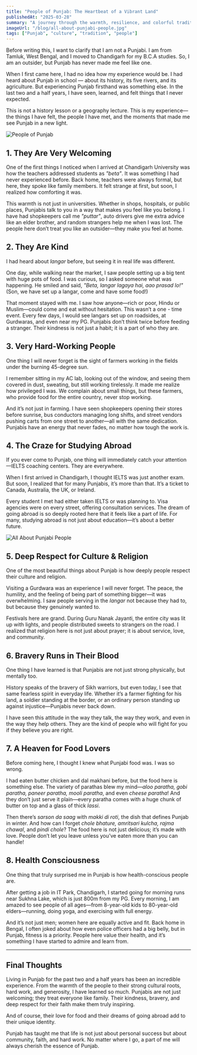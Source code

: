 ```yaml
---
title: "People of Punjab: The Heartbeat of a Vibrant Land"
publishedAt: "2025-03-28"
summary: "A journey through the warmth, resilience, and colorful traditions of the people of Punjab their food, festivals, and way of life."
imageUrl: "/blog/all-about-punjabi-people.jpg"
tags: ["Punjab", "culture", "tradition", "people"]
---
```


Before writing this, I want to clarify that I am not a Punjabi. I am from Tamluk, West Bengal, and I moved to Chandigarh for my B.C.A studies. So, I am an outsider, but Punjab has never made me feel like one.

When I first came here, I had no idea how my experience would be. I had heard about Punjab in school — about its history, its five rivers, and its agriculture. But experiencing Punjab firsthand was something else. In the last two and a half years, I have seen, learned, and felt things that I never expected.

This is not a history lesson or a geography lecture. This is my experience—the things I have felt, the people I have met, and the moments that made me see Punjab in a new light.

![People of Punjab](/blog/people-of-punjab.jpeg)

## 1. They Are Very Welcoming

One of the first things I noticed when I arrived at Chandigarh University was how the teachers addressed students as _"beta"_. It was something I had never experienced before. Back home, teachers were always formal, but here, they spoke like family members. It felt strange at first, but soon, I realized how comforting it was.

This warmth is not just in universities. Whether in shops, hospitals, or public places, Punjabis talk to you in a way that makes you feel like you belong. I have had shopkeepers call me _"puttar"_, auto drivers give me extra advice like an elder brother, and random strangers help me when I was lost. The people here don’t treat you like an outsider—they make you feel at home.

## 2. They Are Kind

I had heard about _langar_ before, but seeing it in real life was different.

One day, while walking near the market, I saw people setting up a big tent with huge pots of food. I was curious, so I asked someone what was happening. He smiled and said, _"Beta, langar lagaya hai, aao prasad lo!"_ (Son, we have set up a langar, come and have some food!)

That moment stayed with me. I saw how anyone—rich or poor, Hindu or Muslim—could come and eat without hesitation. This wasn’t a one - time event. Every few days, I would see langars set up on roadsides, at Gurdwaras, and even near my PG. Punjabis don’t think twice before feeding a stranger. Their kindness is not just a habit; it is a part of who they are.

## 3. Very Hard-Working People

One thing I will never forget is the sight of farmers working in the fields under the burning 45-degree sun.

I remember sitting in my AC lab, looking out of the window, and seeing them covered in dust, sweating, but still working tirelessly. It made me realize how privileged I was. We complain about small things, but these farmers, who provide food for the entire country, never stop working.

And it’s not just in farming. I have seen shopkeepers opening their stores before sunrise, bus conductors managing long shifts, and street vendors pushing carts from one street to another—all with the same dedication. Punjabis have an energy that never fades, no matter how tough the work is.

## 4. The Craze for Studying Abroad

If you ever come to Punjab, one thing will immediately catch your attention—IELTS coaching centers. They are everywhere.

When I first arrived in Chandigarh, I thought IELTS was just another exam. But soon, I realized that for many Punjabis, it’s more than that. It’s a ticket to Canada, Australia, the UK, or Ireland.

Every student I met had either taken IELTS or was planning to. Visa agencies were on every street, offering consultation services. The dream of going abroad is so deeply rooted here that it feels like a part of life. For many, studying abroad is not just about education—it’s about a better future.

![All About Punjabi People](/blog/all-about-punjabi-people.jpg)

## 5. Deep Respect for Culture & Religion

One of the most beautiful things about Punjab is how deeply people respect their culture and religion.

Visiting a Gurdwara was an experience I will never forget. The peace, the humility, and the feeling of being part of something bigger—it was overwhelming. I saw people serving in the _langar_ not because they had to, but because they genuinely wanted to.

Festivals here are grand. During Guru Nanak Jayanti, the entire city was lit up with lights, and people distributed sweets to strangers on the road. I realized that religion here is not just about prayer; it is about service, love, and community.

## 6. Bravery Runs in Their Blood

One thing I have learned is that Punjabis are not just strong physically, but mentally too.

History speaks of the bravery of Sikh warriors, but even today, I see that same fearless spirit in everyday life. Whether it’s a farmer fighting for his land, a soldier standing at the border, or an ordinary person standing up against injustice—Punjabis never back down.

I have seen this attitude in the way they talk, the way they work, and even in the way they help others. They are the kind of people who will fight for you if they believe you are right.

## 7. A Heaven for Food Lovers

Before coming here, I thought I knew what Punjabi food was. I was so wrong.

I had eaten butter chicken and dal makhani before, but the food here is something else. The variety of parathas blew my mind—_aloo paratha, gobi paratha, paneer paratha, mooli paratha_, and even _cheese paratha_! And they don’t just serve it plain—every paratha comes with a huge chunk of butter on top and a glass of thick _lassi_.

Then there’s _sarson da saag_ with _makki di roti_, the dish that defines Punjab in winter. And how can I forget _chole bhature, amritsari kulcha, rajma chawal_, and _pindi chole_? The food here is not just delicious; it’s made with love. People don’t let you leave unless you’ve eaten more than you can handle!

## 8. Health Consciousness

One thing that truly surprised me in Punjab is how health-conscious people are.

After getting a job in IT Park, Chandigarh, I started going for morning runs near Sukhna Lake, which is just 800m from my PG. Every morning, I am amazed to see people of all ages—from 8-year-old kids to 80-year-old elders—running, doing yoga, and exercising with full energy.

And it’s not just men; women here are equally active and fit. Back home in Bengal, I often joked about how even police officers had a big belly, but in Punjab, fitness is a priority. People here value their health, and it’s something I have started to admire and learn from.

---

## Final Thoughts

Living in Punjab for the past two and a half years has been an incredible experience. From the warmth of the people to their strong cultural roots, hard work, and generosity, I have learned so much. Punjabis are not just welcoming; they treat everyone like family. Their kindness, bravery, and deep respect for their faith make them truly inspiring.

And of course, their love for food and their dreams of going abroad add to their unique identity.

Punjab has taught me that life is not just about personal success but about community, faith, and hard work. No matter where I go, a part of me will always cherish the essence of Punjab.
